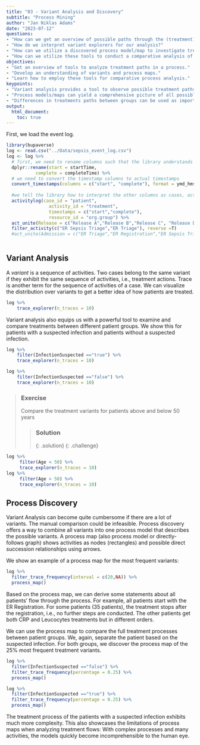 ```yaml
---
title: "03 - Variant Analysis and Discovery"
subtitle: "Process Mining"
author: "Jan Niklas Adams"
date: "2023-07-12"
questions:
- "How can we get an overview of possible paths through the (treatment) process?"
- "How do we interpret variant explorers for our analysis?"
- "How can we utilize a discovered process model/map to investigate treatment processes?"
- "How can we utilize these tools to conduct a comparative analysis of treatment processes between patient groups?"
objectives:
- "Get an overview of tools to analyze treatment paths in a process."
- "Develop an understanding of variants and process maps."
- "Learn how to employ these tools for comparative process analysis."
keypoints:
- "Variant analysis provides a tool to observe possible treatment paths and their frequency."
- "Process models/maps can yield a comprehensive picture of all possible treatments paths of a process."
- "Differences in treatments paths between groups can be used as important first hints to investigate bias."
output: 
  html_document:
    toc: true
---
```


First, we load the event log.

```r
library(bupaverse)
log <- read.csv("../Data/sepsis_event_log.csv")
log <- log %>%
  # first, we need to rename columns such that the library understands which information is contained in them
  dplyr::rename(start = startTime, 
           complete = completeTime) %>%
  # we need to convert the timestamp columns to actual timestamps
  convert_timestamps(columns = c("start", "complete"), format = ymd_hms) %>%
  
  #we tell the library how to interpret the other columns as cases, activities, timestamps, and resources. The specific type of event log is called "activity log" for this library
  activitylog(case_id = "patient",
                activity_id = "treatment",
                timestamps = c("start","complete"),
                resource_id = "org.group") %>%
  act_unite(Release = c("Release A","Release B","Release C", "Release D", "Release E")) %>%
  filter_activity(c("ER Sepsis Triage","ER Triage"), reverse =T)
  #act_unite(Admission = c("ER Triage","ER Registration","ER Sepsis Triage"))
  
```

## Variant Analysis

A *variant* is a sequence of activities. Two cases belong to the same variant if they exhibit the same sequence of activities, i.e., treatment actions. Trace is another term for the sequence of activities of a case. We can visualize the distribution over variants to get a better idea of how patients are treated.

```r
log %>%
    trace_explorer(n_traces = 10)
```

Variant analysis also equips us with a powerful tool to examine and compare treatments between different patient groups. We show this for patients with a suspected infection and patients without a suspected infection.

```r
log %>%
    filter(InfectionSuspected =="true") %>%
    trace_explorer(n_traces = 10)
```

```r
log %>%
    filter(InfectionSuspected =="false") %>%
    trace_explorer(n_traces = 10)
```

> ### Exercise
>
> Compare the treatment variants for patients above and below 50 years
>
> > ### Solution
> >
> > {: .solution} {: .challenge}

```r
log %>%
     filter(Age < 50) %>%
     trace_explorer(n_traces = 10)
log %>%
     filter(Age > 50) %>%
     trace_explorer(n_traces = 10)
```

## Process Discovery

Variant Analysis can become quite cumbersome if there are a lot of variants. The manual comparison could be infeasible. Process discovery offers a way to combine all variants into one process model that describes the possible variants. A process map (also process model or directly-follows graph) shows activities as nodes (rectangles) and possible direct succession relationships using arrows.

We show an example of a process map for the most frequent variants:

```r
log %>%
  filter_trace_frequency(interval = c(20,NA)) %>%
  process_map()
```

Based on the process map, we can derive some statements about all patients' flow through the process. For example, all patients start with the ER Registration. For some patients (35 patients), the treatment stops after the registration, i.e., no further steps are conducted. The other patients get both CRP and Leucocytes treatments but in different orders.

We can use the process map to compare the full treatment processes between patient groups. We, again, separate the patient based on the suspected infection. For both groups, we discover the process map of the 25% most frequent treatment variants.

```r
log %>%
  filter(InfectionSuspected =="false") %>%
  filter_trace_frequency(percentage = 0.25) %>%
  process_map()
```

```r
log %>%
  filter(InfectionSuspected =="true") %>%
  filter_trace_frequency(percentage = 0.25) %>%
  process_map()
```

The treatment process of the patients with a suspected infection exhibits much more complexity. This also showcases the limitations of process maps when analyzing treatment flows: With complex processes and many activities, the models quickly become incomprehensible to the human eye.
